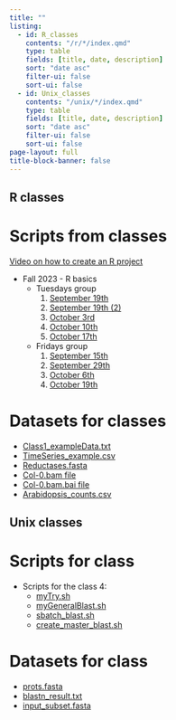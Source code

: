 ```yaml
---
title: ""
listing: 
  - id: R_classes
    contents: "/r/*/index.qmd"
    type: table
    fields: [title, date, description]
    sort: "date asc"
    filter-ui: false
    sort-ui: false
  - id: Unix_classes
    contents: "/unix/*/index.qmd"
    type: table
    fields: [title, date, description]
    sort: "date asc"
    filter-ui: false
    sort-ui: false
page-layout: full
title-block-banner: false
---
```



::: {#hero-heading}

:::


## R classes

::: {#R_classes}
:::

:::{.panel-tabset}

# Scripts from classes

::: {#Scripts_from_class}

[Video on how to create an R project](media/Create_project.mp4)

- Fall 2023 - R basics
  - Tuesdays group
    1. [September 19th](scripts_for_class/script_class2t.R)
    2. [September 19th (2)](scripts_for_class/class_19092023.R)
    2. [October 3rd](scripts_for_class/script_class2tuesday.R)
    3. [October 10th](scripts_for_class/class_10102023.R)
    3. [October 17th](scripts_for_class/class_17102023.R)
  - Fridays group
    1. [September 15th](scripts_for_class/script_class1f.R)
    2. [September 29th](scripts_for_class/class_29092023.R)
    3. [October 6th](scripts_for_class/class_06102023.R)
    4. [October 19th](scripts_for_class/class_19102023.R)

:::

# Datasets for classes

- [Class1_exampleData.txt](/exampleData/Class1_exampleData.txt)
- [TimeSeries_example.csv](/exampleData/TimeSeries_example.csv)
- [Reductases.fasta](/exampleData/Reductases.fasta)
- [Col-0.bam file](/exampleData/subset_Col_0_GFP_1_Aligned.sortedByCoord.out.bam)
- [Col-0.bam.bai file](/exampleData/subset_Col_0_GFP_1_Aligned.sortedByCoord.out.bam.bai)
- [Arabidopsis_counts.csv](/exampleData/Arabidopsis_counts.csv)
:::

## Unix classes

::: {#Unix_classes}
:::

:::{.panel-tabset}

# Scripts for class

- Scripts for the class 4:
	- [myTry.sh](scripts_for_class/myTry.sh)
	- [myGeneralBlast.sh](scripts_for_class/myGeneralBlast.sh)
	- [sbatch_blast.sh](scripts_for_class/sbatch_blast.sh)
	- [create_master_blast.sh](scripts_for_class/create_master_blast.sh)


# Datasets for class

- [prots.fasta](https://karengoncalves.quarto.pub/files-for-class/prots.fasta)
- [blastn_result.txt](https://karengoncalves.quarto.pub/files-for-class/blastn_result)
- [input_subset.fasta](https://karengoncalves.quarto.pub/files-for-class/input_subset.fasta)

:::

